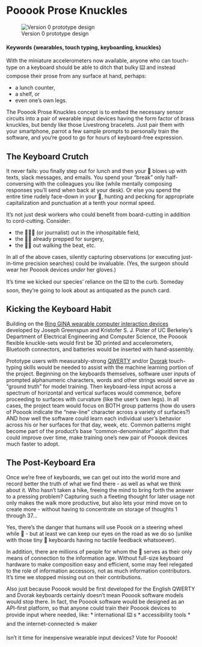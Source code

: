 # Pooook Prose Knuckles {#Pooook-brass-knuckles-for-the-information-age}

![Version 0 prototype design](https://github.com/w201rdada/portfolio-jendatx/blob/master/Pooook_proto_Tinkercad.png)

#### Keywords {wearables, touch typing, keyboarding, knuckles}

 With the miniature accelerometers now available, anyone who can touch-type on a keyboard should be able to ditch that bulky ⌨️ and instead compose their prose from any surface at hand, perhaps:

  * a lunch counter,
  * a shelf, or
  * even one's own legs.

  The Pooook Prose Knuckles concept is to embed the necessary sensor circuits into a pair of wearable input devices having the form factor of brass knuckles, but bendy like those Livestrong bracelets. Just pair them with your smartphone, parrot a few sample prompts to personally train the software, and you're good to go for hours of keyboard-free expression.

## The Keyboard Crutch

It never fails: you finally step out for lunch and then your 📱 blows up with texts, slack messages, and emails. You spend your "break" only half-conversing with the colleagues you like (while mentally composing responses you'll send when back at your desk). Or else you spend the entire time rudely face-down in your 📱, hunting and pecking for appropriate capitalization and punctuation at a tenth your normal speed.

It's not just desk workers who could benefit from board-cutting in addition to cord-cutting. Consider:

* the 👨🏾‍🔬 (or journalist) out in the inhospitable field,
* the 👩‍⚕️ already prepped for surgery,
* the 👮‍♂️ out walking the beat, etc.

In all of the above cases, silently capturing observations (or executing just-in-time precision searches) could be invaluable. (Yes, the surgeon should wear her Pooook devices *under* her gloves.)

It's time we kicked our species' reliance on the ⌨️  to the curb. Someday soon, they're going to look about as antiquated as the punch card.


## Kicking the Keyboard Habit

Building on the [Ring GINA wearable computer interaction devices](/http://www-bsac.eecs.berkeley.edu/publications/search/send_publication_pdf2client.php?pubID=1381271517) developed by Joseph Greenspun and Kristofer S. J. Pister of UC Berkeley's Department of Electrical Engineering and Computer Science, the Pooook flexible knuckle-sets would first be 3D printed and accelerometers, Bluetooth connectors, and batteries would be inserted with hand-assembly.  

Prototype users with measurably-strong [QWERTY](https://en.wikipedia.org/wiki/QWERTY) and/or [Dvorak](https://en.wikipedia.org/wiki/Dvorak_Simplified_Keyboard) touch-typing skills would be needed to assist with the machine learning portion of the project. Beginning on the keyboards themselves, software user inputs of prompted alphanumeric characters, words and other strings would serve as "ground truth" for model training. Then keyboard-less input across a spectrum of horizontal and vertical surfaces would commence, before proceeding to surfaces with curvature (like the user's own legs). In all cases, the project team would focus on BOTH group patterns (how do users of Pooook indicate the "new-line" character across a variety of surfaces?) AND how well the software could learn each individual user's behavior across his or her surfaces for that day, week, etc. Common patterns might become part of the product's base "common-denominator" algorithm that could improve over time, make training one's new pair of Pooook devices much faster to adopt.  

## The Post-Keyboard Era

Once we're free of keyboards, we can get out into the world more and record better the truth of what we find there - as well as what we think about it. Who hasn't taken a hike, freeing the mind to bring forth the answer to a pressing problem? Capturing such a fleeting thought for later usage not only makes the walk more productive, but also lets your mind move on to create more - without having to concentrate on storage of thoughts 1 through 37...

Yes, there's the danger that humans will use Poook on a steering wheel while 🚗 - but at least we can keep our eyes on the road as we do so (unlike with those tiny 📱  keyboards having no tactile feedback whatsoever).

In addition, there are millions of people for whom the 📱 serves as their only means of connection to the information age. Without full-size keyboard hardware to make composition easy and efficient, some may feel relegated to the role of information accessors, not as much information contributors. It's time we stopped missing out on their contributions.

Also just because Pooook would be first developed for the English QWERTY and Dvorak keyboards certainly doesn't mean Pooook software models would stop there. In fact, the Pooook software would be designed as an API-first platform, so that anyone could train their Pooook devices to provide input where needed, like:
 * international ⌨️ s
 * accessibility tools
 * and the internet-connected ☕ maker

Isn't it time for inexpensive wearable input devices? Vote for Pooook!
